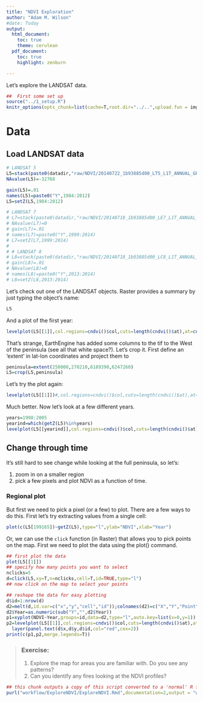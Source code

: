 ```yaml
---
title: "NDVI Exploration"
author: "Adam M. Wilson"
#date: Today
output:
  html_document:
    toc: true
    theme: cerulean
  pdf_document:
    toc: true
    highlight: zenburn

---
```



Let's explore the LANDSAT data.

```r
##  First some set up
source("../1_setup.R")
knitr_options(opts_chunk=list(cache=T,root.dir="../..",upload.fun = imgur_upload, base.url = NULL))

```


# Data

## Load LANDSAT data
```r
# LANDSAT 5
L5=stack(paste0(datadir,"raw/NDVI/20140722_1b93885d00_LT5_L1T_ANNUAL_GREENEST_TOA__1985-2012-0000000000-0000000000.tif"))
NAvalue(L5)=-32768

gain(L5)=.01
names(L5)=paste0("Y",1984:2012)
L5=setZ(L5,1984:2012)

# LANDSAT 7
# L7=stack(paste0(datadir,"raw/NDVI/20140718_1b93885d00_LE7_L1T_ANNUAL_GREENEST_TOA__1999-2014-0000000000-0000000000.tif"))
# NAvalue(L7)=0
# gain(L7)=.01
# names(L7)=paste0("Y",1999:2014)
# L7=setZ(L7,1999:2014)
# 
# # LANDSAT 8
# L8=stack(paste0(datadir,"raw/NDVI/20140718_1b93885d00_LC8_L1T_ANNUAL_GREENEST_TOA__2013-2014-0000000000-0000000000.tif"))
# gain(L8)=.01
# NAvalue(L8)=0
# names(L8)=paste0("Y",2013:2014)
# L8=setZ(L8,2013:2014)
```

Let's check out one of the LANDSAT objects.  Raster provides a summary by just typing the object's name:
```r
L5
```


And a plot of the first year:
```r
levelplot(L5[[1]],col.regions=cndvi()$col,cuts=length(cndvi()$at),at=cndvi()$at,margin=F)
```


That's strange, EarthEngine has added some columns to the tif to the West of the peninsula (see all that white space?).  Let's crop it.  First define an 'extent' in lat-lon coordinates and project them to 
```r
peninsula=extent(250000,270210,6189390,6247260)
L5=crop(L5,peninsula)
```

Let's try the plot again:
```r
levelplot(L5[[1]])#,col.regions=cndvi()$col,cuts=length(cndvi()$at),at=cndvi()$at,margin=F)
```
Much better.  Now let's look at a few different years.

```r
years=1998:2005
yearind=which(getZ(L5)%in%years)
levelplot(L5[[yearind]],col.regions=cndvi()$col,cuts=length(cndvi()$at),at=cndvi()$at,layout=c(length(years),1))
```

## Change through time

It's still hard to see change while looking at the full peninsula, so let's:

1. zoom in on a smaller region
2. pick a few pixels and plot NDVI as a function of time.  

### Regional plot



But first we need to pick a pixel (or a few) to plot.  There are a few ways to do this.  First let's try extracting values from a single cell:
```r
plot(c(L5[199165])~getZ(L5),type="l",ylab="NDVI",xlab="Year")
```

Or, we can use the `click` function (in Raster) that allows you to pick points on the map.  First we need to plot the data using the plot() command.

```r
## first plot the data
plot(L5[[1]])
## specify how many points you want to select
nclicks=5
d=click(L5,xy=T,n=nclicks,cell=T,id=TRUE,type="l")
## now click on the map to select your points

## reshape the data for easy plotting
d$id=1:nrow(d)
d2=melt(d,id.var=c("x","y","cell","id"));colnames(d2)=c("X","Y","Point","id","Year","NDVI")
d2$Year=as.numeric(sub("Y","",d2$Year))
p1=xyplot(NDVI~Year,groups=id,data=d2,type="l",auto.key=list(x=0,y=1))
p2=levelplot(L5[[1]],col.regions=cndvi()$col,cuts=length(cndvi()$at),at=cndvi()$at,margin=F)+
  layer(panel.text(d$x,d$y,d$id,col="red",cex=2))
print(c(p1,p2,merge.legends=T))
```
> ### Exercise: 
> 1. Explore the map for areas you are familiar with. Do you see any patterns?
> 2. Can you identify any fires looking at the NDVI profiles?

```r
## this chunk outputs a copy of this script converted to a 'normal' R file with comments
purl("workflow/ExploreNDVI/ExploreNDVI.Rmd",documentation=2,output = "workflow/ExploreNDVI/ExploreNDVI.R", quiet = TRUE) 
```
